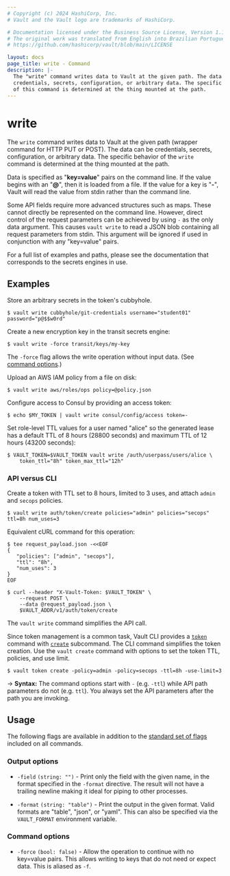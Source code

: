 ```yaml
---
# Copyright (c) 2024 HashiCorp, Inc.
# Vault and the Vault logo are trademarks of HashiCorp.

# Documentation licensed under the Business Source License, Version 1.1.
# The original work was translated from English into Brazilian Portuguese.
# https://github.com/hashicorp/vault/blob/main/LICENSE

layout: docs
page_title: write - Command
description: |-
  The "write" command writes data to Vault at the given path. The data can be
  credentials, secrets, configuration, or arbitrary data. The specific behavior
  of this command is determined at the thing mounted at the path.
---
```


# write

The `write` command writes data to Vault at the given path (wrapper command for
HTTP PUT or POST). The data can be credentials, secrets, configuration, or
arbitrary data. The specific behavior of the `write` command is determined at
the thing mounted at the path.

Data is specified as "**key=value**" pairs on the command line. If the value begins
with an "**@**", then it is loaded from a file. If the value for a key is "**-**", Vault
will read the value from stdin rather than the command line.

Some API fields require more advanced structures such as maps. These cannot
directly be represented on the command line. However, direct control of the
request parameters can be achieved by using `-` as the only data argument.
This causes `vault write` to read a JSON blob containing all request parameters
from stdin. This argument will be ignored if used in conjunction with any
"key=value" pairs.

For a full list of examples and paths, please see the documentation that
corresponds to the secrets engines in use.

## Examples

Store an arbitrary secrets in the token's cubbyhole.

```shell-session
$ vault write cubbyhole/git-credentials username="student01" password="p@$$w0rd"
```

Create a new encryption key in the transit secrets engine:

```shell-session
$ vault write -force transit/keys/my-key
```

The `-force` flag allows the write operation without input data. (See [command
options](#command-options).)

Upload an AWS IAM policy from a file on disk:

```shell-session
$ vault write aws/roles/ops policy=@policy.json
```

Configure access to Consul by providing an access token:

```shell-session
$ echo $MY_TOKEN | vault write consul/config/access token=-
```

Set role-level TTL values for a user named "alice" so the generated lease has a
default TTL of 8 hours (28800 seconds) and maximum TTL of 12 hours
(43200 seconds):

```shell-session
$ VAULT_TOKEN=$VAULT_TOKEN vault write /auth/userpass/users/alice \
    token_ttl="8h" token_max_ttl="12h"
```

### API versus CLI

Create a token with TTL set to 8 hours, limited to 3 uses, and attach `admin`
and `secops` policies.

```shell-session
$ vault write auth/token/create policies="admin" policies="secops" ttl=8h num_uses=3
```

Equivalent cURL command for this operation:

```shell-session
$ tee request_payload.json -<<EOF
{
   "policies": ["admin", "secops"],
   "ttl": "8h",
   "num_uses": 3
}
EOF

$ curl --header "X-Vault-Token: $VAULT_TOKEN" \
    --request POST \
    --data @request_payload.json \
    $VAULT_ADDR/v1/auth/token/create
```

The `vault write` command simplifies the API call.

Since token management is a common task, Vault CLI provides a
[`token`](/vault/docs/commands/token) command with
[`create`](/vault/docs/commands/token/create) subcommand. The CLI command simplifies
the token creation. Use the `vault create` command with options to set the token
TTL, policies, and use limit.

```shell-session
$ vault token create -policy=admin -policy=secops -ttl=8h -use-limit=3
```

-> **Syntax:** The command options start with `-` (e.g. `-ttl`) while API path
parameters do not (e.g. `ttl`). You always set the API parameters after the path
you are invoking.

## Usage

The following flags are available in addition to the [standard set of
flags](/vault/docs/commands) included on all commands.

### Output options

- `-field` `(string: "")` - Print only the field with the given name, in the format
  specified in the `-format` directive. The result will not have a trailing
  newline making it ideal for piping to other processes.

- `-format` `(string: "table")` - Print the output in the given format. Valid
  formats are "table", "json", or "yaml". This can also be specified via the
  `VAULT_FORMAT` environment variable.

### Command options

- `-force` `(bool: false)` - Allow the operation to continue with no key=value
  pairs. This allows writing to keys that do not need or expect data. This is
  aliased as `-f`.
